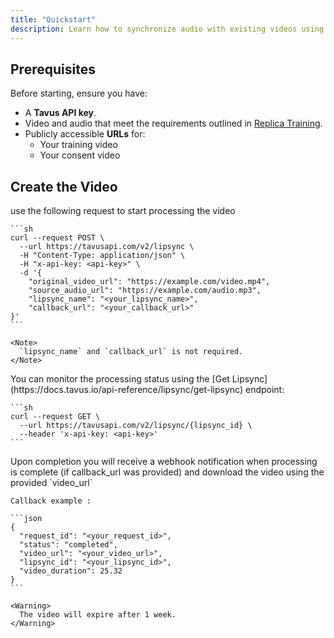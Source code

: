 ```yaml
---
title: "Quickstart"
description: Learn how to synchronize audio with existing videos using Tavus’s lipsync service.
---
```


## Prerequisites

Before starting, ensure you have:

- A **Tavus API key**.
- Video and audio that meet the requirements outlined in [Replica Training](https://docs.tavus.io/sections/lipsync/overview#getting-started).
- Publicly accessible **URLs** for:
  - Your training video
  - Your consent video

## Create the Video

<Steps>
  <Step title="Make a Request">
    use the following request to start processing the video

    ```sh
    curl --request POST \
      --url https://tavusapi.com/v2/lipsync \
      -H "Content-Type: application/json" \
      -H "x-api-key: <api-key>" \
      -d '{
        "original_video_url": "https://example.com/video.mp4",
        "source_audio_url": "https://example.com/audio.mp3",
        "lipsync_name": "<your_lipsync_name>",
        "callback_url": "<your_callback_url>"
    }'
    ```

    <Note>
      `lipsync_name` and `callback_url` is not required.
    </Note>
  </Step>
  <Step title="Check Video Status">
    You can monitor the processing status using the [Get Lipsync](https://docs.tavus.io/api-reference/lipsync/get-lipsync) endpoint:

    ```sh
    curl --request GET \
      --url https://tavusapi.com/v2/lipsync/{lipsync_id} \
      --header 'x-api-key: <api-key>'
    ```
  </Step>
  <Step title="Completion">
    Upon completion you will receive a webhook notification when processing is complete (if callback_url was provided) and download the video using the provided `video_url` 

    Callback example :

    ```json
    {
      "request_id": "<your_request_id>",
      "status": "completed",
      "video_url": "<your_video_url>",
      "lipsync_id": "<your_lipsync_id>",
      "video_duration": 25.32
    }
    ```

    <Warning>
      The video will expire after 1 week.
    </Warning>
  </Step>
</Steps>